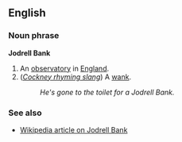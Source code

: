 ==English==
===Noun phrase===
'''Jodrell Bank'''

#An [[observatory]] in [[England]].
#(''[[Cockney rhyming slang]]'') A [[wank]].
#:''He's gone to the toilet for a Jodrell Bank.''

===See also===
*[[w:Jodrell Bank|Wikipedia article on Jodrell Bank]]